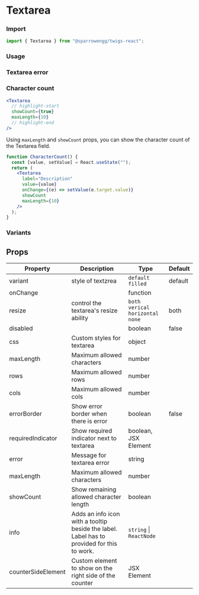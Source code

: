 
# Textarea

### Import

```jsx
import { Textarea } from "@sparrowengg/twigs-react";
```

### Usage

<TextareaSnippet />

### Textarea error

<TextareaErrorSnippet />

### Character count

```jsx
<Textarea
  // highlight-start
  showCount={true}
  maxLength={10}
  // highlight-end
/>
```

Using `maxLength` and `showCount` props, you can show the character count of the Textarea field.

```jsx live play=textarea-character-count
function CharacterCount() {
  const [value, setValue] = React.useState("");
  return (
    <Textarea
      label="Description"
      value={value}
      onChange={(e) => setValue(e.target.value)}
      showCount
      maxLength={10}
    />
  );
}
```

### Variants

<TextareaVariantsSnippet />

## Props

| Property           | Description                                                                                | Type                                 | Default |
| ------------------ | ------------------------------------------------------------------------------------------ | ------------------------------------ | ------- |
| variant            | style of textzrea                                                                          | `default` `filled`                   | default |
| onChange           |                                                                                            | function                             |         |
| resize             | control the textarea's resize ability                                                      | `both` `verical` `horizontal` `none` | both    |
| disabled           |                                                                                            | boolean                              | false   |
| css                | Custom styles for textarea                                                                 | object                               |         |
| maxLength          | Maximum allowed characters                                                                 | number                               |         |
| rows               | Maximum allowed rows                                                                       | number                               |         |
| cols               | Maximum allowed cols                                                                       | number                               |         |
| errorBorder        | Show error border when there is error                                                      | boolean                              | false   |
| requiredIndicator  | Show required indicator next to textarea                                                   | boolean, JSX Element                 |         |
| error              | Message for textarea error                                                                 | string                               |         |
| maxLength          | Maximum allowed characters                                                                 | number                               |         |
| showCount          | Show remaining allowed character length                                                    | boolean                              |         |
| info               | Adds an info icon with a tooltip beside the label. Label has to provided for this to work. | `string` \| `ReactNode`              |         |
| counterSideElement | Custom element to show on the right side of the counter                                    | JSX Element                          |         |
